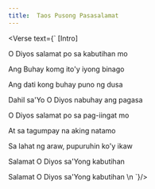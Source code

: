 ```yaml
---
title:  Taos Pusong Pasasalamat
---
```



<Verse text={`
[Intro]
  
  O Diyos salamat po sa kabutihan mo

  Ang Buhay komg ito'y iyong binago

  Ang dati kong buhay puno ng dusa

  Dahil sa'Yo O Diyos nabuhay ang pagasa


  O Diyos salamat po sa pag-iingat mo

  At sa tagumpay na aking natamo

  Sa lahat ng araw, pupuruhin ko'y ikaw

  Salamat O Diyos sa'Yong kabutihan

  Salamat O Diyos sa'Yong kabutihan
     \n
`}/>